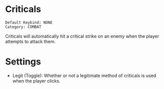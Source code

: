 # Criticals

```
Default Keybind: NONE
Category: COMBAT
```

Criticals will automatically hit a critical strike on an enemy when the player attempts to attack them.

# Settings
 - Legit (Toggle): Whether or not a legitimate method of criticals is used when the player clicks.